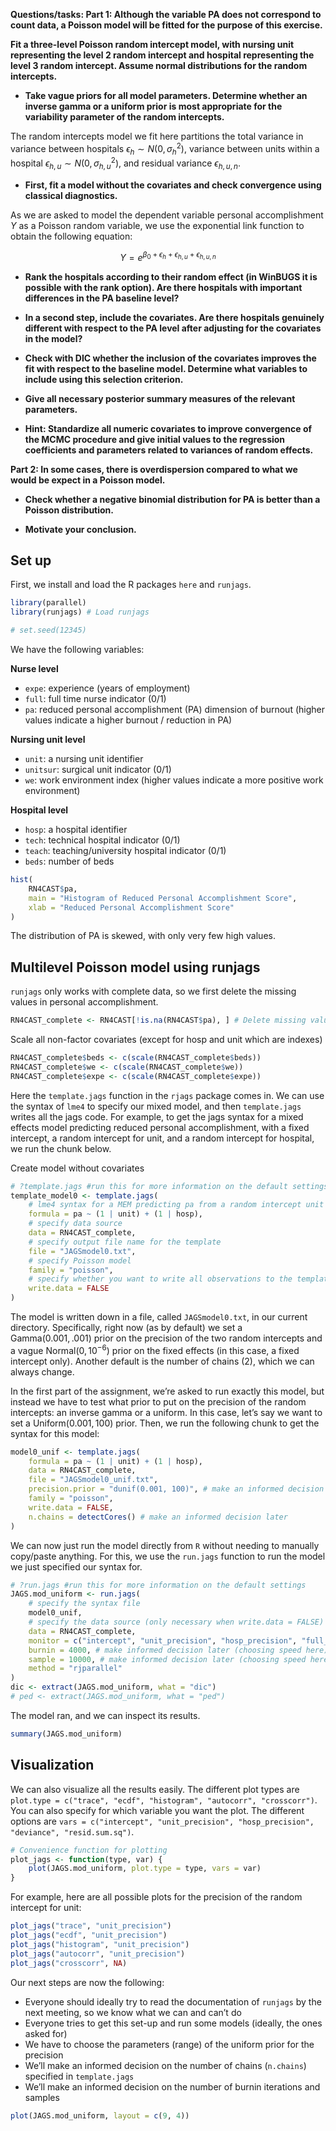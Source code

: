 **Questions/tasks:
Part 1: Although the variable PA does not correspond to count data, a Poisson model will be
fitted for the purpose of this exercise.**

**Fit a three-level Poisson random intercept model, with nursing unit representing the level 2
random intercept and hospital representing the level 3 random intercept. Assume normal
distributions for the random intercepts.**

- **Take vague priors for all model parameters. Determine whether an inverse gamma or a
uniform prior is most appropriate for the variability parameter of the random intercepts.**

The random intercepts model we fit here partitions the total variance in variance between hospitals $\epsilon_{h}\sim N(0,\sigma_h^2)$, variance between units within a hospital $\epsilon_{h,u}\sim N(0,\sigma_{h,u}^2)$, and residual variance $\epsilon_{h,u,n}$.

- **First, fit a model without the covariates and check convergence using classical diagnostics.**

As we are asked to model the dependent variable personal accomplishment $Y$ as a Poisson random variable, we use the exponential link function to obtain the following equation:

$$Y=e^{\beta_0+\epsilon_{h}+\epsilon_{h,u}+\epsilon_{h,u,n}}$$

- **Rank the hospitals according to their random effect (in WinBUGS it is possible with the
rank option). Are there hospitals with important differences in the PA baseline level?**

- **In a second step, include the covariates. Are there hospitals genuinely different with
respect to the PA level after adjusting for the covariates in the model?**

- **Check with DIC whether the inclusion of the covariates improves the fit with respect to the
baseline model. Determine what variables to include using this selection criterion.**

- **Give all necessary posterior summary measures of the relevant parameters.**

- **Hint: Standardize all numeric covariates to improve convergence of the MCMC procedure
and give initial values to the regression coefficients and parameters related to variances of
random effects.**

**Part 2: In some cases, there is overdispersion compared to what we would be expect in a Poisson model.**

- **Check whether a negative binomial distribution for PA is better than a Poisson distribution.**

- **Motivate your conclusion.**

## Set up 

First, we install and load the R packages `here` and `runjags`.

```r
library(parallel)
library(runjags) # Load runjags
```

```r
# set.seed(12345)
```

We have the following variables:

**Nurse level**

- `expe`: experience (years of employment)
- `full`: full time nurse indicator (0/1)
- `pa`: reduced personal accomplishment (PA) dimension of burnout (higher values indicate a higher burnout / reduction in PA)

**Nursing unit level**

- `unit`: a nursing unit identifier
- `unitsur`: surgical unit indicator (0/1)
- `we`: work environment index (higher values indicate a more positive work environment)

**Hospital level**

- `hosp`: a hospital identifier
- `tech`: technical hospital indicator (0/1)
- `teach`: teaching/university hospital indicator (0/1)
- `beds`: number of beds

```r
hist(
    RN4CAST$pa,
    main = "Histogram of Reduced Personal Accomplishment Score",
    xlab = "Reduced Personal Accomplishment Score"
)
```

The distribution of PA is skewed, with only very few high values. 

## Multilevel Poisson model using runjags

`runjags` only works with complete data, so we first delete the missing values in personal accomplishment.

```r
RN4CAST_complete <- RN4CAST[!is.na(RN4CAST$pa), ] # Delete missing values in pa
```

Scale all non-factor covariates (except for hosp and unit which are indexes)
```r
RN4CAST_complete$beds <- c(scale(RN4CAST_complete$beds))
RN4CAST_complete$we <- c(scale(RN4CAST_complete$we))
RN4CAST_complete$expe <- c(scale(RN4CAST_complete$expe))
```

Here the `template.jags` function in the `rjags` package comes in. We can use the syntax of `lme4` to specify our mixed model, and then `template.jags` writes all the jags code. For example, to get the jags syntax for a mixed effects model predicting reduced personal accomplishment, with a fixed intercept, a random intercept for unit, and a random intercept for hospital, we run the chunk below.  


Create model without covariates
```r
# ?template.jags #run this for more information on the default settings
template_model0 <- template.jags(
    # lme4 syntax for a MEM predicting pa from a random intercept unit + hospital
    formula = pa ~ (1 | unit) + (1 | hosp),
    # specify data source
    data = RN4CAST_complete,
    # specify output file name for the template
    file = "JAGSmodel0.txt",
    # specify Poisson model
    family = "poisson",
    # specify whether you want to write all observations to the template
    write.data = FALSE
)
```

The model is written down in a file, called `JAGSmodel0.txt`, in our current directory.
Specifically, right now (as by default) we set a $\text{Gamma}(0.001, .001)$ prior on the precision of the two random intercepts and a vague $\text{Normal}(0,10^{-6})$ prior on the fixed effects (in this case, a fixed intercept only). Another default is the number of chains (2), which we can always change.

In the first part of the assignment, we're asked to run exactly this model, but instead we have to test what prior to put on the precision of the random intercepts: an inverse gamma or a uniform. In this case, let's say we want to set a $\text{Uniform}(0.001,100)$ prior.
Then, we run the following chunk to get the syntax for this model:

```r
model0_unif <- template.jags(
    formula = pa ~ (1 | unit) + (1 | hosp),
    data = RN4CAST_complete,
    file = "JAGSmodel0_unif.txt",
    precision.prior = "dunif(0.001, 100)", # make an informed decision later
    family = "poisson",
    write.data = FALSE,
    n.chains = detectCores() # make an informed decision later
)
```

We can now just run the model directly from `R` without needing to manually copy/paste anything.
For this, we use the `run.jags` function to run the model we just specified our syntax for.

```r
# ?run.jags #run this for more information on the default settings
JAGS.mod_uniform <- run.jags(
    # specify the syntax file
    model0_unif,
    # specify the data source (only necessary when write.data = FALSE)
    data = RN4CAST_complete,
    monitor = c("intercept", "unit_precision", "hosp_precision", "full_effect", "deviance"),
    burnin = 4000, # make informed decision later (choosing speed here)
    sample = 10000, # make informed decision later (choosing speed here)
    method = "rjparallel"
)
dic <- extract(JAGS.mod_uniform, what = "dic")
# ped <- extract(JAGS.mod_uniform, what = "ped")
```

The model ran, and we can inspect its results. 

```r
summary(JAGS.mod_uniform)
```

## Visualization

We can also visualize all the results easily. The different plot types are `plot.type = c("trace", "ecdf", "histogram", "autocorr", "crosscorr")`.
You can also specify for which variable you want the plot.
The different options are `vars = c("intercept", "unit_precision", "hosp_precision", "deviance", "resid.sum.sq")`.


```r
# Convenience function for plotting
plot_jags <- function(type, var) {
    plot(JAGS.mod_uniform, plot.type = type, vars = var)
}
```

For example, here are all possible plots for the precision of the random intercept for unit:

```r
plot_jags("trace", "unit_precision")
plot_jags("ecdf", "unit_precision")
plot_jags("histogram", "unit_precision")
plot_jags("autocorr", "unit_precision")
plot_jags("crosscorr", NA)
```

Our next steps are now the following:

- Everyone should ideally try to read the documentation of `runjags` by the next meeting, so we know what we can and can't do
- Everyone tries to get this set-up and run some models (ideally, the ones asked for)
- We have to choose the parameters (range) of the uniform prior for the precision
- We'll make an informed decision on the number of chains (`n.chains`) specified in `template.jags`
- We'll make an informed decision on the number of burnin iterations and samples


```r
plot(JAGS.mod_uniform, layout = c(9, 4))
```
